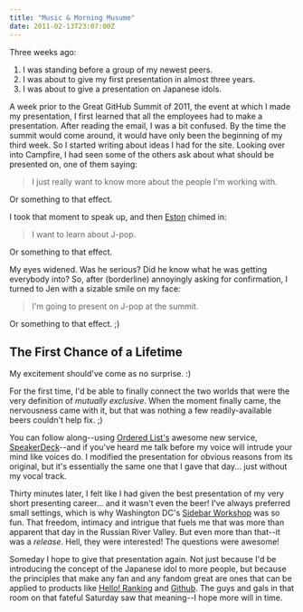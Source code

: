 ```yaml
---
title: "Music & Morning Musume"
date: 2011-02-13T23:07:00Z
---
```


Three weeks ago:

1. I was standing before a group of my newest peers.
2. I was about to give my first presentation in almost three years.
3. I was about to give a presentation on Japanese idols.

A week prior to the Great GitHub Summit of 2011, the event at which I made my presentation, I first learned that all the employees had to make a presentation. After reading the email, I was a bit confused. By the time the summit would come around, it would have only been the beginning of my third week. So I started writing about ideas I had for the site. Looking over into Campfire, I had seen some of the others ask about what should be presented on, one of them saying:

> I just really want to know more about the people I'm working with.

Or something to that effect.

I took that moment to speak up, and then [Eston][1] chimed in:

> I want to learn about J-pop.

Or something to that effect.

My eyes widened. Was he serious? Did he know what he was getting everybody into? So, after (borderline) annoyingly asking for confirmation, I turned to Jen with a sizable smile on my face:

> I'm going to present on J-pop at the summit.

Or something to that effect. ;)

## The First Chance of a Lifetime

My excitement should've come as no surprise. :)

For the first time, I'd be able to finally connect the two worlds that were the very definition of *mutually exclusive*. When the moment finally came, the nervousness came with it, but that was nothing a few readily-available beers couldn't help fix. ;)

You can follow along--using [Ordered List's][2] awesome new service, [SpeakerDeck][3]--and if you've heard me talk before my voice will intrude your mind like voices do. I modified the presentation for obvious reasons from its original, but it's essentially the same one that I gave that day... just without my vocal track.

<script src="http://speakerdeck.com/embed/4d58ce975753086fb100003e.js?size=preview"></script>

Thirty minutes later, I felt like I had given the best presentation of my very short presenting career... and it wasn't even the beer! I've always preferred small settings, which is why Washington DC's [Sidebar Workshop][4] was so fun. That freedom, intimacy and intrigue that fuels me that was more than apparent that day in the Russian River Valley. But even more than that--it was a *release*. Hell, they were interested! The questions were awesome!

Someday I hope to give that presentation again. Not just because I'd be introducing the concept of the Japanese idol to more people, but because the principles that make any fan and any fandom great are ones that can be applied to products like [Hello! Ranking][5] and [Github][6]. The guys and gals in that room on that fateful Saturday saw that meaning--I hope more will in time.

[1]: http://github.com/eston/
[2]: http://orderedlist.com/
[3]: http://speakerdeck.com/
[4]: http://sidebarworkshops.com/
[5]: http://hello-ranking.com/
[6]: http://github.com/
